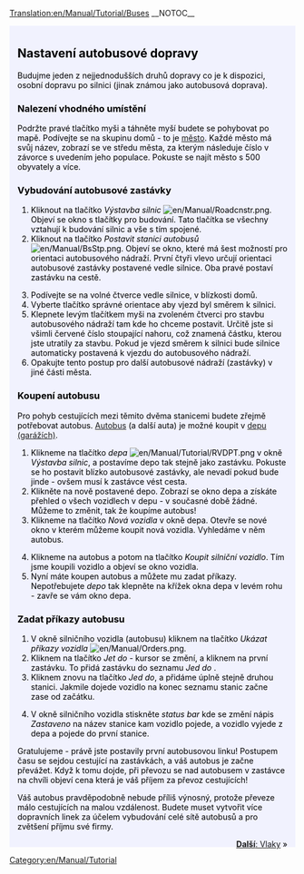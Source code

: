 [[Translation:en/Manual/Tutorial/Buses]]
{{cs/Překlad|origin= en/Manual/Tutorial/Buses
|from  = en
|to    = cs
|Percentage = 10
}}__NOTOC__
{{en/Tabs|5|2
|cs/Manual/Tutorial/Main Page|1. Začínáme<!--
-->|cs/Manual/Tutorial/Autobusy|2. Autobusy<!--
-->|cs/Manual/Tutorial/Vlaky|3. Vlaky<!--
-->|cs/Manual/Tutorial/Letadla|4. Letadla<!--
-->|cs/Manual/Tutorial/Závěr|5. Závěr}}
<div style="padding:.5em 1em 1em 1em; border-top:none; background-color:#f1f2fe; color:#000;">
{{cs/Manual/Tutorial/Cvičení}}
==Nastavení autobusové dopravy==
Budujme jeden z nejjednodušších druhů dopravy co je k dispozici, osobní dopravu po silnici (jinak známou jako autobusová doprava).

===Nalezení vhodného umístění===
Podržte pravé tlačítko myši a táhněte myší budete se pohybovat po mapě. Podívejte se na skupinu domů - to je [[en/Manual/Towns|město]]. Každé město má svůj název, zobrazí se ve středu města, za kterým následuje číslo v závorce s uvedením jeho populace. Pokuste se najít město s 500 obyvately a více.
{{en/Phototable|[[File:en/Manual/Tutorial bus 1.png|400px|A town]]|Město|none}}

===Vybudování autobusové zastávky===
#Kliknout na tlačítko ''Výstavba silnic'' [[File:en/Manual/Roadcnstr.png]]. Objeví se okno s tlačítky pro budování. Tato tlačítka se všechny vztahují k budování silnic a vše s tím spojené.
#Kliknout na tlačítko ''Postavit stanici autobusů'' [[File:en/Manual/BsStp.png]]. Objeví se okno, které má šest možností pro orientaci autobusového nádraží. První čtyři vlevo určují orientaci autobusové zastávky postavené vedle silnice. Oba pravé postaví zastávku na cestě.
{{en/Phototable|[[File:en/Manual/Tutorial bus 2.png]]|Výběr orientace a lokality.|none|6=:}}
<ol start="3">
<li>Podívejte se na volné čtverce vedle silnice, v blízkosti domů. 
<li>Vyberte tlačítko správné orientace aby vjezd byl směrem k silnici.
<li>Klepnete levým tlačítkem myši na zvoleném čtverci pro stavbu autobusového nádraží tam kde ho chceme postavit. Určitě jste si všimli červené číslo stoupající nahoru, což znamená částku, kterou jste utratily za stavbu. Pokud je vjezd směrem k silnici bude silnice automaticky postavená k vjezdu do autobusového nádraží.
<li>Opakujte tento postup pro další autobusové nádraží (zastávky) v jiné části města.
</ol>
{{en/Phototable|[[File:en/Manual/Tutorial bus 4.png|400px]]|Postavení autobusové stanice.|none|6=:}}

===Koupení autobusu===
Pro pohyb cestujících mezi těmito dvěma stanicemi budete zřejmě potřebovat autobus. [[en/Manual/Base Set/Road Vehicles/Buses|Autobus]] (a další auta) je možné koupit v [[en/Manual/Depots|depu (garážích)]].
#Klikneme na tlačítko ''depa'' [[File:en/Manual/Tutorial/RVDPT.png]] v okně ''Výstavba silnic'', a postavíme depo tak stejně jako zastávku. Pokuste se ho postavit blízko autobusové zastávky, ale nevadí pokud bude jinde - ovšem musí k zastávce vést cesta.
#Klikněte na nově postavené depo. Zobrazí se okno depa a získáte přehled o všech vozidlech v depu - v současné době žádné. Můžeme to změnit, tak že koupíme autobus!
#Klikneme na tlačítko ''Nová vozidla'' v okně depa. Otevře se nové okno v kterém můžeme koupit nová vozidla. Vyhledáme v něm autobus.
{{en/Phototable|[[File:en/Manual/Tutorial bus 5.png]]|Uvnitř depa.....|none|6=:}}
<ol start="4">
<li>Klikneme na autobus a potom na tlačítko ''Koupit silniční vozidlo''. Tím jsme koupili vozidlo a objeví se okno vozidla.
<li>Nyní máte koupen autobus a můžete mu zadat příkazy. Nepotřebujete ''depo'' tak klepněte na křížek okna depa v levém rohu - zavře se vám okno depa.
</ol>

===Zadat příkazy autobusu===
#V okně silničního vozidla (autobusu) kliknem na tlačítko ''Ukázat příkazy vozidla'' [[File:en/Manual/Orders.png]]. 
#Kliknem na tlačítko ''Jet do'' - kursor se změní, a kliknem na první zastávku. To přidá zastávku do seznamu ''Jed do <zastávky>''. 
#Kliknem znovu na tlačítko ''Jed do'', a přidáme úplně stejně druhou stanici. Jakmile dojede vozidlo na konec seznamu stanic začne zase od začátku.
{{en/Phototable|[[File:en/Manual/Tutorial bus 6.png]]|Příkazy pro vozidlo.|none|6=:}}
<ol start="4">
<li>V okně silničního vozidla stiskněte ''status bar'' kde se změní nápis ''Zastaveno'' na název stanice kam vozidlo pojede, a vozidlo vyjede z depa a pojede do první stanice.
</ol>
{{en/Phototable|[[File:en/Manual/Tutorial bus 7.png]]|Váš první autobus se chystá přijet na zastávku.|none|6=:}}
Gratulujeme - právě jste postavily první autobusovou linku! Postupem času se sejdou cestující na zastávkách, a váš autobus je začne převážet. Když k tomu dojde, při převozu se nad autobusem v zastávce na chvíli objeví cena která je váš příjem za převoz cestujících!

Váš autobus pravděpodobně nebude příliš výnosný, protože převeze málo cestujících na malou vzdálenost. Budete muset vytvořit více dopravních linek za účelem vybudování celé sítě autobusů a pro zvětšení příjmu své firmy.

<span style="float: right">[[cs/Manual/Tutorial/Vlaky|'''Další''': Vlaky]] &raquo;</span>
</div>
[[Category:en/Manual/Tutorial]]